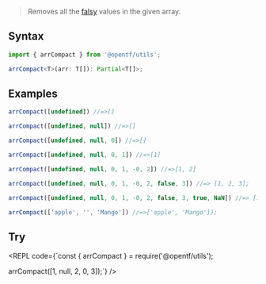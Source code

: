 
> Removes all the [falsy](https://developer.mozilla.org/en-US/docs/Glossary/Falsy) values in the given array.

## Syntax

```ts copy
import { arrCompact } from '@opentf/utils';

arrCompact<T>(arr: T[]): Partial<T[]>;
```

## Examples

```ts
arrCompact([undefined]) //=>[]

arrCompact([undefined, null]) //=>[]

arrCompact([undefined, null, 0]) //=>[]

arrCompact([undefined, null, 0, 1]) //=>[1]

arrCompact([undefined, null, 0, 1, -0, 2]) //=>[1, 2]

arrCompact([undefined, null, 0, 1, -0, 2, false, 3]) //=> [1, 2, 3];

arrCompact([undefined, null, 0, 1, -0, 2, false, 3, true, NaN]) //=> [1, 2, 3, true]

arrCompact(['apple', '', 'Mango']) //=>['apple', 'Mango']);
```

## Try

<REPL code={`const { arrCompact } = require('@opentf/utils');

arrCompact([1, null, 2, 0, 3]);`} />

